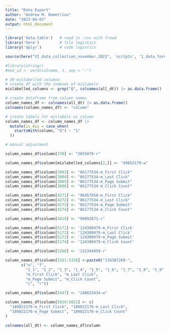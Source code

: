 ```yaml
---
title: "Data Export"
author: "Andrew M. Demetriou"
date: "2023-04-03"
output: html_document
---
```


```r
library('data.table')   # read in .csv with fread
library('here')         # file logistics
library('dplyr')        # code logistics
```

```r
source(here("VI_data_collection_november_2022", 'scripts', '1_data_format_1.0.R'))
``` 

```r
#library(stringr)
#mxm_id <- word(colname, 1, sep = "-")

# 39 mislabelled columns
# create df with the indexes of mislabels
mislabelled_columns <- grep("Q", colnames(all_dt)) |> as.data.frame()

# create dataframe from column names
column_names_df <- colnames(all_dt) |> as.data.frame()
colnames(column_names_df) <- "column"

# create labels for mislabels as column
column_names_df <- column_names_df |>
  mutate(is_mis = case_when(
    startsWith(column, "Q") ~ "1"
  ))
```

```r
# manual adjustment

column_names_df$column[370] <- "2655079-r"

column_names_df$column[mislabelled_columns[2,]] <- "49652179-w"

column_names_df$column[3803] <- "86177534-m_First Click"
column_names_df$column[3804] <- "86177534-m_Last Click"
column_names_df$column[3805] <- "86177534-m_Page Submit"
column_names_df$column[3806] <- "86177534-m_Click Count"

column_names_df$column[4271] <- "96457658-m_First Click"
column_names_df$column[4272] <- "86177534-m_Last Click"
column_names_df$column[4273] <- "86177534-m_Page Submit"
column_names_df$column[4274] <- "86177534-m_Click Count"

column_names_df$column[4419] <- "99092671-c"

column_names_df$column[5171] <- '124309479-m_First Click'
column_names_df$column[5172] <- '124309479-m_Last Click'
column_names_df$column[5173] <- '124309479-m_Page Submit'
column_names_df$column[5174] <- '124309479-m_Click Count'

column_names_df$column[5266] <- '132344958-r'

column_names_df$column[5321:5338] <-paste0("134307269-", 
       c("w", "f", 
         "1_1", "1_2", "1_3", "1_4", "1_5", "1_6", "1_7", "1_8", "1_9", "1_10", 
         "m_First Click", "m_Last Click", 
         "m_Page Submit", "m_Click Count", 
         "c", "r"))

column_names_df$column[5447] <- "146653434-w"

column_names_df$column[5819:5822] <- c(
  "189822176-m_First Click", "189822176-m_Last Click",
  "189822176-m_Page Submit", "189822176-m_Click Count"
)
```

```r
colnames(all_dt) <- column_names_df$column
```

